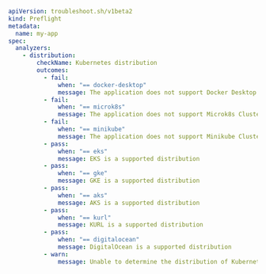 ```yaml
apiVersion: troubleshoot.sh/v1beta2
kind: Preflight
metadata:
  name: my-app
spec:
  analyzers:              
    - distribution:
        checkName: Kubernetes distribution
        outcomes:
          - fail:
              when: "== docker-desktop"
              message: The application does not support Docker Desktop Clusters
          - fail:
              when: "== microk8s"
              message: The application does not support Microk8s Clusters
          - fail:
              when: "== minikube"
              message: The application does not support Minikube Clusters
          - pass:
              when: "== eks"
              message: EKS is a supported distribution
          - pass:
              when: "== gke"
              message: GKE is a supported distribution
          - pass:
              when: "== aks"
              message: AKS is a supported distribution
          - pass:
              when: "== kurl"
              message: KURL is a supported distribution
          - pass:
              when: "== digitalocean"
              message: DigitalOcean is a supported distribution
          - warn:
              message: Unable to determine the distribution of Kubernetes
```